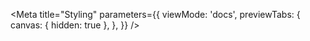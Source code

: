 
<Meta
  title="Styling"
  parameters={{
    viewMode: 'docs',
    previewTabs: {
      canvas: { hidden: true },
    },
  }}
/>

<Description markdown={readme} />